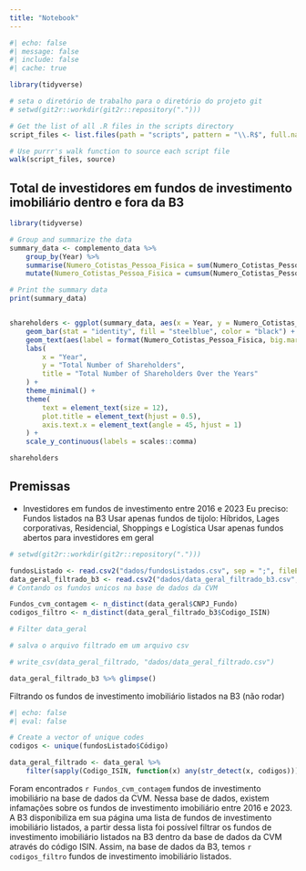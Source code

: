 ```yaml
---
title: "Notebook"
---
```


```r
#| echo: false
#| message: false
#| include: false
#| cache: true

library(tidyverse)

# seta o diretório de trabalho para o diretório do projeto git
# setwd(git2r::workdir(git2r::repository(".")))

# Get the list of all .R files in the scripts directory
script_files <- list.files(path = "scripts", pattern = "\\.R$", full.names = TRUE)

# Use purrr's walk function to source each script file
walk(script_files, source)
```

## Total de investidores em fundos de investimento imobiliário dentro e fora da B3
```r
library(tidyverse)

# Group and summarize the data
summary_data <- complemento_data %>%
    group_by(Year) %>%
    summarise(Numero_Cotistas_Pessoa_Fisica = sum(Numero_Cotistas_Pessoa_Fisica, na.rm = TRUE)) %>%
    mutate(Numero_Cotistas_Pessoa_Fisica = cumsum(Numero_Cotistas_Pessoa_Fisica) / 1e3)

# Print the summary data
print(summary_data)


shareholders <- ggplot(summary_data, aes(x = Year, y = Numero_Cotistas_Pessoa_Fisica)) +
    geom_bar(stat = "identity", fill = "steelblue", color = "black") +
    geom_text(aes(label = format(Numero_Cotistas_Pessoa_Fisica, big.mark = ",")), vjust = -0.3, size = 3) +
    labs(
        x = "Year",
        y = "Total Number of Shareholders",
        title = "Total Number of Shareholders Over the Years"
    ) +
    theme_minimal() +
    theme(
        text = element_text(size = 12),
        plot.title = element_text(hjust = 0.5),
        axis.text.x = element_text(angle = 45, hjust = 1)
    ) +
    scale_y_continuous(labels = scales::comma)

shareholders
```

## Premissas

- Investidores em fundos de investimento entre 2016 e 2023
Eu preciso:
Fundos listados na B3
Usar apenas fundos de tijolo: Híbridos, Lages corporativas, Residencial, Shoppings e Logística
Usar apenas fundos abertos para investidores em geral


```r

# setwd(git2r::workdir(git2r::repository(".")))

fundosListado <- read.csv2("dados/fundosListados.csv", sep = ";", fileEncoding = "UTF-8")
data_geral_filtrado_b3 <- read.csv2("dados/data_geral_filtrado_b3.csv", sep = ",", fileEncoding = "UTF-8")
# Contando os fundos unicos na base de dados da CVM

Fundos_cvm_contagem <- n_distinct(data_geral$CNPJ_Fundo)
codigos_filtro <- n_distinct(data_geral_filtrado_b3$Codigo_ISIN)

# Filter data_geral

# salva o arquivo filtrado em um arquivo csv

# write_csv(data_geral_filtrado, "dados/data_geral_filtrado.csv")

data_geral_filtrado_b3 %>% glimpse()

```

Filtrando os fundos de investimento imobiliário listados na B3 (não rodar)
```r
#| echo: false
#| eval: false

# Create a vector of unique codes
codigos <- unique(fundosListado$Código)

data_geral_filtrado <- data_geral %>%
    filter(sapply(Codigo_ISIN, function(x) any(str_detect(x, codigos))))
```

Foram encontrados `r Fundos_cvm_contagem` fundos de investimento imobiliário na base de dados da CVM. Nessa base de dados, existem infamações sobre os fundos de investimento imobiliário entre 2016 e 2023. A B3 disponibiliza em sua página uma lista de fundos de investimento imobiliário listados, a partir dessa lista foi possível filtrar os fundos de investimento imobiliário listados na B3 dentro da base de dados da CVM através do código ISIN. Assim, na base de dados da B3, temos `r codigos_filtro` fundos de investimento imobiliário listados.

<!-- A seguir vamos juntar as tabelas data_geral_filtrado_b3, data_ativo_passivo e complemento_data para obter uma tabela única com todas as informações necessárias para a análise usando a variável CNPJ_Fundo. presente na tabela data_geral_filtrado_b3 -->



 

